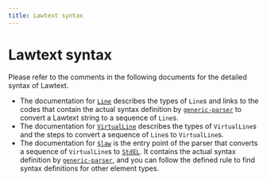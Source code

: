 ```yaml
---
title: Lawtext syntax
---
```


# Lawtext syntax

Please refer to the comments in the following documents for the detailed syntax of Lawtext.

- The documentation for [`Line`](/lib/core/modules/core_src_node_cst_line.md#line) describes the types of `Line`s and links to the codes that contain the actual syntax definition by [`generic-parser`](https://github.com/yamachig/generic-parser) to convert a Lawtext string to a sequence of `Line`s.
- The documentation for [`VirtualLine`](/lib/core/modules/core_src_parser_std_virtualLine.md#virtualline) describes the types of `VirtualLine`s and the steps to convert a sequence of `Line`s to `VirtualLine`s.
- The documentation for [`$law`](/lib/core/modules/core_src_parser_std_rules__law.md#law) is the entry point of the parser that converts a sequence of `VirtualLine`s to [`StdEL`](/lib/core/modules/core_src_law_std_stdEL.md#stdel). It contains the actual syntax definition by [`generic-parser`](https://github.com/yamachig/generic-parser), and you can follow the defined rule to find syntax definitions for other element types.
